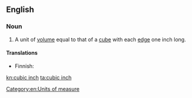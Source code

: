 ==English==

===Noun===
{{en-noun|sg=[[cubic]] [[inch]]|pl=cubic inches}}

# A unit of [[volume]] equal to that of a [[cube]] with each [[edge]] one inch long.

====Translations====
{{trans-top|unit of volume}}
* Finnish: {{t|fi|kuutiotuuma}}
{{trans-mid}}
{{trans-bottom}}

[[Category:en:Units of measure]]

[[kn:cubic inch]]
[[ta:cubic inch]]